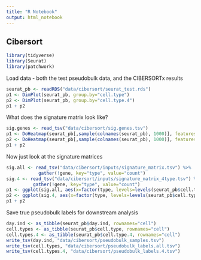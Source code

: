 ```yaml
---
title: "R Notebook"
output: html_notebook
---
```


## Cibersort
```r
library(tidyverse)
library(Seurat)
library(patchwork)
```

Load data - both the test pseudobulk data, and the CIBERSORTx results
```r
seurat_pb <- readRDS("data/cibersort/seurat_test.rds")
p1 <- DimPlot(seurat_pb, group.by="cell.type")
p2 <- DimPlot(seurat_pb, group.by="cell.type.4")
p1 + p2
```
What does the signature matrix look like?
```r
sig.genes <- read_tsv("data/cibersort/sig.genes.tsv")
p1 <- DoHeatmap(seurat_pb[,sample(colnames(seurat_pb), 1000)], features=sig.genes$gene, group.by="cell.type", label=F) + theme(axis.text.y=element_blank(), axis.ticks.y=element_blank())
p2 <- DoHeatmap(seurat_pb[,sample(colnames(seurat_pb), 1000)], features=sig.genes$gene, group.by="cell.type.4", label=F) + theme(axis.text.y=element_blank(), axis.ticks.y=element_blank())
p1 + p2
```
Now just look at the signature matrices
```r
sig.all <- read_tsv("data/cibersort/inputs/signature_matrix.tsv") %>%
            gather(!gene, key="type", value="count")
sig.4 <- read_tsv("data/cibersort/inputs/signature_matrix_4type.tsv") %>% 
          gather(!gene, key="type", value="count")
p1 <- ggplot(sig.all, aes(x=factor(type, levels=levels(seurat_pb$cell.type)), y=gene, fill=count)) + geom_tile() + theme(axis.text.y=element_blank(), axis.ticks.y=element_blank())
p2 <- ggplot(sig.4, aes(x=factor(type, levels=levels(seurat_pb$cell.type.4)), y=gene, fill=count)) + geom_tile() + theme(axis.text.y=element_blank(), axis.ticks.y=element_blank())
p1 + p2
```

Save true pseudobulk labels for downstream analysis
```r
day.ind <- as_tibble(seurat_pb$day.ind, rownames="cell")
cell.types <- as_tibble(seurat_pb$cell.type, rownames="cell")
cell.types.4 <- as_tibble(seurat_pb$cell.type.4, rownames="cell")
write_tsv(day.ind, "data/cibersort/pseudobulk_samples.tsv")
write_tsv(cell.types, "data/cibersort/pseudobulk_labels.all.tsv")
write_tsv(cell.types.4, "data/cibersort/pseudobulk_labels.4.tsv")
```

